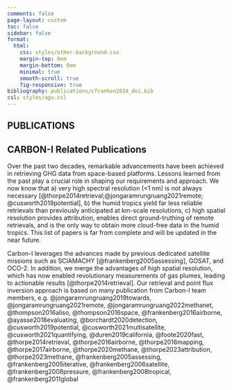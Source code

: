 ```yaml
---
comments: false
page-layout: custom
toc: false
sidebar: false
format:
  html:
    css: styles/other-background.css  
    margin-top: 0em
    margin-bottom: 0em
    minimal: true
    smooth-scroll: true
    fig-responsive: true
bibliography: publications/cfranken2024_doi.bib
csl: styles/agu.csl
---
```


:::: {.hero-small .hero-gradient .hero-publications}
::: {.container}
# **PUBLICATIONS**
:::
::::


:::: {.container}
::: {.about .px-7 .py-5} 
# CARBON-I Related Publications

Over the past two decades, remarkable advancements have been achieved in retrieving GHG data from space-based platforms. Lessons learned from the past play a crucial role in shaping our requirements and approach. We now know that a) very high spectral resolution (<1 nm) is not always necessary [@thorpe2014retrieval;@jongaramrungruang2021remote; @cusworth2019potential], b) the humid tropics yield far less reliable retrievals than previously anticipated at km-scale resolutions, c) high spatial resolution provides attribution, enables direct ground-truthing of remote retrievals, and is the only way to obtain more cloud-free data in the humid tropics. This list of papers is far from complete and will be updated in the near future.

Carbon-I leverages the advances made by previous dedicated satellite missions such as SCIAMACHY [@frankenberg2005assessing], GOSAT, and OCO-2. In addition, we merge the advantages of high spatial resolution, which has now enabled revolutionary measurements of gas plumes, leading to actionable results [@thorpe2014retrieval]. Our retrieval and point flux inversion approach is based on many publication from Carbon-I team members, e.g. @jongaramrungruang2019towards, @jongaramrungruang2021remote, @jongaramrungruang2022methanet, @thompson2016aliso, @thompson2016space, @frankenberg2016airborne, @ayasse2018evaluating, @borchardt2020detection, @cusworth2019potential, @cusworth2021multisatellite, @cusworth2021quantifying, @duren2019california, @foote2020fast, @thorpe2014retrieval, @thorpe2016airborne, @thorpe2016mapping, @thorpe2017airborne, @thorpe2020methane, @thorpe2023attribution, @thorpe2023methane, @frankenberg2005assessing, @frankenberg2005iterative, @frankenberg2006satellite, @frankenberg2008pressure, @frankenberg2008tropical, @frankenberg2011global 

:::
::::
